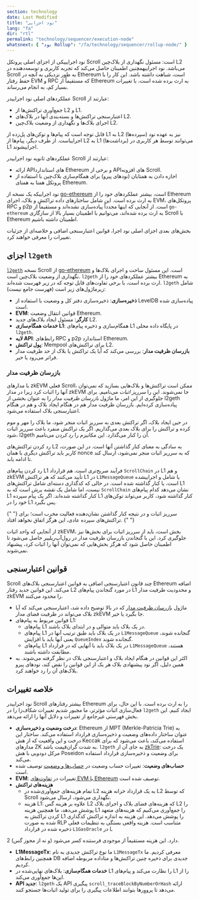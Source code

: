 ```yaml
---
section: technology
date: Last Modified
title: "نود اجرایی"
lang: "fa"
dir: "rtl"
permalink: "technology/sequencer/execution-node"
whatsnext: { "نود Rollup": "/fa/technology/sequencer/rollup-node/" }
---
```



نود اجرایییکی از اجزای اصلی پروتکل Scroll است: مسئول نگهداری از بلاک‌چین L2 می‌باشد. نود اجراییهمچنین اطمینان حاصل می‌کند که تجربه کاربری و توسعه‌دهنده در Scroll به طور نزدیکی به آنچه در Ethereum است، شباهت داشته باشد. این کار را با حفظ رفتار EVM و RPC که مستقیماً از Ethereum به ارث برده شده است، با تغییرات بسیار کم، به انجام می‌رساند.

عملکردهای اصلی نود اجراییدر Scroll عبارتند از:
- جمع‌آوری تراکنش‌ها از L2 و L1.
- اعتبارسنجی تراکنش‌ها و بسته‌بندی آنها در بلاک‌های L2.
- اجرای بلاک‌ها و نگهداری از وضعیت بلاک‌چین L2.

قابل توجه است که پیام‌ها و توکن‌های پل‌زده از L1 به L2 (سپرده‌ها) نیز به عهده نود اجراییاست. از طرف دیگر، پیام‌ها از L2 به L1 (برداشت‌ها) می‌توانند توسط هر کاربری در L1 اجراییشوند.

عملکردهای ثانویه نود اجراییدر Scroll عبارتند از:
- ارائه API‌های استاندارد Ethereum و برخی از API‌های افزونه Scroll.
- اجازه دادن به همتایان (نود‌های پیرو) برای همگام‌سازی بلاک‌چین با استفاده از پروتکل همتا به همتای Ethereum.

نود اجراییکه یک نسخه از [go-ethereum](https://github.com/ethereum/go-ethereum) است، بیشتر عملکردهای خود را از Ethereum به ارث برده است. این شامل ساختارهای داده تراکنش و بلاک، اجرای EVM، پروتکل‌های RPC و p2p است. از آنجایی که اینها مجدداً پیاده‌سازی نشده‌اند و مستقیماً از `go-ethereum` به ارث برده شده‌اند، می‌توانیم با اطمینان بسیار بالا از سازگاری Scroll با Ethereum اطمینان داشته باشیم.

بخش‌های بعدی اجزای اصلی نود اجرا، قوانین اعتبارسنجی اضافی و خلاصه‌ای از جزئیات تغییرات را معرفی خواهند کرد.

## اجزای `l2geth`

[`l2geth`](https://github.com/scroll-tech/go-ethereum) نسخه Scroll از [go-ethereum](https://github.com/ethereum/go-ethereum) است. این مسئول ساخت و اجرای بلاک‌ها و نگهداری از وضعیت بلاک‌چین است. `l2geth` بیشتر عملکردهای خود را از Ethereum به ارث برده است، با برخی تفاوت‌های قابل توجه که در زیر فهرست شده‌اند. `l2geth` شامل زیرماژول‌های زیر است (فهرست جامع نیست):
- **ذخیره‌سازی**: ذخیره‌سازی دفتر کل و وضعیت با استفاده از LevelDB پیاده‌سازی شده است.
- **EVM**: قوانین انتقال وضعیت Ethereum.
- **کارگر**: مسئول ایجاد بلاک‌های جدید L2.
- **خدمات همگام‌سازی L1**: همگام‌سازی و ذخیره پیام‌های L1 در پایگاه داده محلی `l2geth`.
- **لایه API**: رابط‌های RPC و p2p استاندارد Ethereum.
- **پول تراکنش**: Mempool برای تراکنش‌های L2.
- **بازرسان ظرفیت مدار**: بررسی می‌کند که آیا یک تراکنش یا بلاک از حد ظرفیت مدار فراتر می‌رود یا خیر.

### بازرسان ظرفیت مدار

با مدارهای zkEVM فعلی Scroll، ممکن است تراکنش‌ها و بلاک‌هایی بسازید که نمی‌توان آنها را اثبات کرد زیرا در مدار zkEVM جا نمی‌شوند. این را *سرریز اثبات* می‌نامیم. برای جلوگیری از این امر، ما ماژول *بازرسان ظرفیت مدار* را به عنوان بخشی از l2geth پیاده‌سازی کرده‌ایم. بازرسان ظرفیت مدار هم در هنگام ایجاد بلاک و هم در هنگام اعتبارسنجی بلاک استفاده می‌شود.

در حین ایجاد بلاک، اگر تراکنش بعدی به سرریز اثبات منجر شود، ما بلاک را مهر و موم کرده و تراکنش را برای بلاک بعدی می‌گذاریم. اگر یک تراکنش منفرد باعث سرریز اثبات شود، l2geth آن را کنار می‌گذارد. این مکانیزم را *رد کردن* می‌نامیم.

رد کردن تراکنش‌های L2 به سادگی به معنای کنار گذاشتن آنها است. در این صورت، کاربر باید تراکنش دیگری با همان nonce که به سرریز اثبات منجر نمی‌شود، ارسال کند تا ادامه یابد.

رد کردن پیام‌های L1 فرآیند صریح‌تری است. هم قرارداد `ScrollChain` در L1 و هم zkEVM تأیید می‌کنند که هر تراکنش L1 در `L1MessageQueue` یا شامل و اجراییشده است، یا کنار گذاشته شده است. در حالی که کدگذاری دسته‌ای شامل تراکنش‌های L1 نیست، اما شامل یک *نقشه پرش* است که به `ScrollChain` نشان می‌دهد کدام پیام‌های L1 کنار گذاشته شده‌اند. اگر یک پیام سپرده L1 کنار گذاشته شود، کاربر می‌تواند توکن‌های خود را در L1 پس بگیرد.

<Aside type="note" title="یادداشت">
  {" "}
  سرریز اثبات و در نتیجه کنار گذاشتن نشان‌دهنده فعالیت مخرب است؛ برای تراکنش‌های سپرده عادی، این هرگز اتفاق نخواهد افتاد.
  {" "}
</Aside>

از آنجایی که واحد اثبات zkEVM، بخش است، باید از سرریز اثبات برای بخش‌ها نیز جلوگیری کرد.
این با گنجاندن بازرسان ظرفیت مدار در رول‌آپ‌ریلییر حاصل می‌شود تا اطمینان حاصل شود که هرگز بخش‌هایی که نمی‌توان آنها را اثبات کرد، پیشنهاد نمی‌شوند.

## قوانین اعتبارسنجی

Scroll چند قانون اعتبارسنجی اضافی به قوانین اعتبارسنجی بلاک‌های Ethereum اضافه می‌کند. این قوانین جدید رفتار L2 در مورد گنجاندن پیام‌های L1 و محدودیت ظرفیت مدار zkEVM را محدود می‌کنند.
- ماژول [بازرسان ظرفیت مدار](#circuit-capacity-checker) که در بالا توضیح داده شد، اعتبارسنجی می‌کند که آیا بلاک می‌تواند در ظرفیت فضای مدار zkEVM جا بگیرد یا خیر.
- قوانین مربوط به پیام‌های L1:
    - پیام‌های L1 در یک بلاک باید متوالی و در ابتدای بلاک باشند.
    - پیام‌های L1 در یک بلاک باید طبق ترتیب آنها در `L1MessageQueue` گنجانده شوند، یعنی آنها باید با افزایش `QueueIndex` گنجانده شوند.
    - پیام‌های L1 در یک بلاک باید با آنهایی که در قرارداد `L1MessageQueue` هستند، مطابقت داشته باشند.
- اکثر این قوانین در هنگام ایجاد بلاک و اعتبارسنجی بلاک در نظر گرفته می‌شوند. به همین دلیل، اگر نود پیشنهادی بلاک هر یک از این قوانین را نقض کند، نود‌های پیرو بلاک‌های آن را رد خواهند کرد.

## خلاصه تغییرات

نود اجراییدر Scroll بیشتر رفتارهای Ethereum را به ارث برده است. با این حال، برای فعال‌سازی اثبات مؤثرتر، ما مجبور شدیم تغییرات شکاف‌زا را در `l2geth` ایجاد کنیم. این بخش فهرستی غیرجامع از تغییرات و دلایل آنها را ارائه می‌دهد.

- **درخت وضعیت و ذخیره‌سازی**: Ethereum از MPT (Merkle-Patricia Trie) به عنوان ساختار داده‌های وضعیت و ذخیره‌سازی قرارداد استفاده می‌کند. ساختار این درخت و این واقعیت که از هش Keccak استفاده می‌کند، باعث می‌شود که برای مدارهای ZK به شدت گران‌قیمت باشد. `l2geth` به جای آن از [zkTrie](/technology/sequencer/zktrie): یک درخت مرکل دودویی با هش Poseidon برای وضعیت و ذخیره‌سازی قرارداد استفاده می‌کند.
- **حساب‌های وضعیت**: تغییرات حساب وضعیت در [حساب‌ها و وضعیت](/technology/chain/accounts) توصیف شده است.
- **EVM**: تغییرات در [تفاوت‌های EVM با Ethereum](/technology/chain/differences) توصیف شده است.
- **هزینه‌های تراکنش**
    - تمام هزینه‌های جمع‌آوری‌شده در L2 به یک قرارداد خزانه هزینه L2 که توسط Scroll نگهداری می‌شود، ارسال می‌شود.
    - هزینه L1: علاوه بر هزینه گس L2 که هزینه‌های فضای بلاک و اجرای بلاک L2 را پوشش می‌دهد، ما همچنین هزینه L1 را جمع‌آوری می‌کنیم که هزینه‌های متعهد کردن تراکنش به L1 را پوشش می‌دهد. این هزینه به اندازه تراکنش کدگذاری شده به صورت RLP متناسب است. هزینه واقعی بستگی به تنظیمات فعلی ذخیره شده در قرارداد `L1GasOracle` در L

2 دارد. این هزینه مستقیماً از موجودی فرستنده کسر می‌شود (و نه از مجوز گس).
- **L1MessageTx**: ما نوع تراکنش جدیدی به نام `L1MessageTx` معرفی کردیم. ما همچنین رابط‌های DB جدیدی برای ذخیره چنین تراکنش‌ها و متاداده مربوطه اضافه کردیم.
- **خدمات همگام‌سازی**: بلاک‌های نهایی‌شده در L1 را نظارت می‌کند و پیام‌های L1 را از این‌ها جمع‌آوری می‌کند.
- **API جدید**: `l2geth` یک API پیگیری `scroll_traceBlockByNumberOrHash` ارائه می‌دهد تا پرووِرها بتوانند اطلاعات پیگیری را برای تولید اثبات‌ها جستجو کنند.
